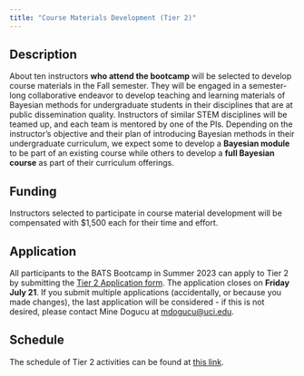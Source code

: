 ```yaml
---
title: "Course Materials Development (Tier 2)"
---
```


## Description

About ten instructors **who attend the bootcamp** will be selected to develop course materials in the Fall semester. They will be engaged in a semester-long collaborative endeavor to develop teaching and learning materials of Bayesian methods for undergraduate students in their disciplines that are at public dissemination quality. Instructors of similar STEM disciplines will be teamed up, and each team is mentored by one of the PIs. Depending on the instructor’s objective and their plan of introducing Bayesian methods in their undergraduate curriculum, we expect some to develop a **Bayesian module** to be part of an existing course while others to develop a **full Bayesian course** as part of their curriculum offerings. 

## Funding

Instructors selected to participate in course material development will be compensated with $1,500 each for their time and effort.  

## Application

All participants to the BATS Bootcamp in Summer 2023 can apply to Tier 2 by submitting the [Tier 2 Application form](https://duke.qualtrics.com/jfe/form/SV_bmvqDdmb5s0e8yq). The application closes on **Friday July 21**. If you submit multiple applications (accidentally, or because you made changes), the last application will be considered - if this is not desired, please contact Mine Dogucu at [mdogucu@uci.edu](mailto:mdogucu@uci.edu).

## Schedule

The schedule of Tier 2 activities can be found at [this link](https://bayes-bats.github.io/tier2-schedule/).